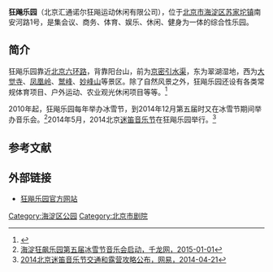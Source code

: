 {{Coord|40.051052|116.136392|type:landmark_region:CN-11_source:GoogleMaps|display=title}}
'''狂飚乐园'''（北京汇通诺尔狂飚运动休闲有限公司），位于[[北京市|北京市]][[海淀区|海淀区]][[苏家坨镇|苏家坨镇]]南安河路1号，是集会议、商务、体育、娱乐、休闲、健身为一体的综合性乐园。

==简介==
狂飚乐园靠近[[北京六环路|北京六环路]]，背靠阳台山，前为[[京密引水渠|京密引水渠]]，东为翠湖湿地，西为[[大觉寺_(北京)|大觉寺]]、[[凤凰岭|凤凰岭]]、[[鹫峰|鹫峰]]、[[妙峰山|妙峰山]]等景区。除了自然风景之外，狂飚乐园还设有各类常规体育项目、户外运动、农业观光休闲项目等等。<ref>{{Cite web |url=http://www.bjkbly.com/AboutUs/ |title=乐园简介，狂飚乐园，于2015-01-09查阅 |access-date=2015-01-08 |archive-date=2020-02-23 |archive-url=https://web.archive.org/web/20200223182742/http://www.bjkbly.com/AboutUs/ |dead-url=no }}</ref>

2010年起，狂飚乐园每年举办冰雪节，到2014年12月第五届时又在冰雪节期间举办音乐会。<ref>[http://beijing.qianlong.com/3825/2015/01/01/5884@10086664.htm 海淀狂飙乐园第五届冰雪节音乐会启动，千龙网，2015-01-01]{{Dead link|date=2020年2月 |bot=InternetArchiveBot |fix-attempted=yes }}</ref>2014年5月，2014北京[[迷笛音乐节|迷笛音乐节]]在狂飚乐园举行。<ref>[http://ent.163.com/14/0421/19/9QCLOP4V00031H0O.html 2014北京迷笛音乐节交通和露营攻略公布，网易，2014-04-21]</ref>

==参考文献==
{{reflist}}

==外部链接==
*[http://www.bjkbly.com/ 狂飚乐园官方网站] {{Wayback|url=http://www.bjkbly.com/ |date=20200806181602 }}

[[Category:海淀区公园|Category:海淀区公园]]
[[Category:北京市剧院|Category:北京市剧院]]